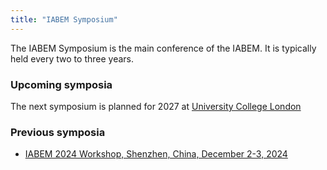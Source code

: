```yaml
---
title: "IABEM Symposium"
---
```


The IABEM Symposium is the main conference of the IABEM. It is
typically held every two to three years.

### Upcoming symposia

The next symposium is planned for 2027 at [University College London](https://ucl.ac.uk)

### Previous symposia

- [IABEM 2024 Workshop, Shenzhen, China, December 2-3, 2024](http://www.iabem.org/workshop/)


